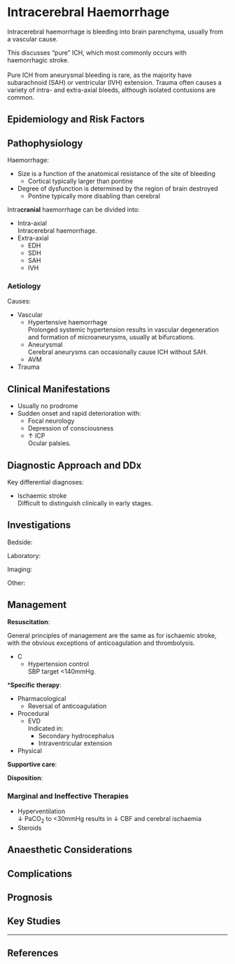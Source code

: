 # Intracerebral Haemorrhage {#sec-ich}

Intracerebral haemorrhage is bleeding into brain parenchyma, usually from a vascular cause. 

:::column-margin
This discusses "pure" ICH, which most commonly occurs with haemorrhagic stroke.\
\
Pure ICH from aneurysmal bleeding is rare, as the majority have subarachnoid (SAH) or ventricular (IVH) extension. Trauma often causes a variety of intra- and extra-axial bleeds, although isolated contusions are common.
:::

## Epidemiology and Risk Factors

## Pathophysiology

Haemorrhage:

* Size is a function of the anatomical resistance of the site of bleeding
	* Cortical typically larger than pontine
* Degree of dysfunction is determined by the region of brain destroyed
	* Pontine typically more disabling than cerebral

:::column-margin
Intra**cranial** haemorrhage can be divided into:

* Intra-axial\
Intracerebral haemorrhage.
* Extra-axial
	* EDH
	* SDH
	* SAH
	* IVH
:::

### Aetiology

Causes:

* Vascular
	* Hypertensive haemorrhage\
	Prolonged systemic hypertension results in vascular degeneration and formation of microaneurysms, usually at bifurcations.
	* Aneurysmal\
	Cerebral aneurysms can occasionally cause ICH without SAH.
	* AVM
* Trauma

## Clinical Manifestations

* Usually no prodrome
* Sudden onset and rapid deterioration with:
	* Focal neurology
	* Depression of consciousness
	* ↑ ICP\
	Ocular palsies.

## Diagnostic Approach and DDx

Key differential diagnoses:

* Ischaemic stroke\
Difficult to distinguish clinically in early stages.

## Investigations

Bedside:

Laboratory:

Imaging:

Other:

## Management

**Resuscitation**:\

:::column-margin
General principles of management are the same as for ischaemic stroke, with the obvious exceptions of anticoagulation and thrombolysis.
:::

* C
	* Hypertension control\
	SBP target <140mmHg.

***Specific therapy**:

* Pharmacological
	* Reversal of anticoagulation
* Procedural
	* EVD\
	Indicated in:
		* Secondary hydrocephalus
		* Intraventricular extension
* Physical

**Supportive care**:

**Disposition**:

### Marginal and Ineffective Therapies

* Hyperventilation\
↓ PaCO~2~ to <30mmHg results in ↓ CBF and cerebral ischaemia
* Steroids

## Anaesthetic Considerations

## Complications

## Prognosis

## Key Studies


---

## References
